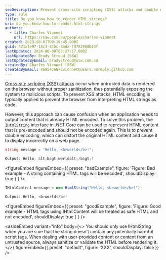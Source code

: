```yaml
---
seoDescription: Prevent cross-site scripting (XSS) attacks and double encoding issues by using .NET Core's `IHtmlString` interface to safely render HTML strings.
type: rule
title: Do you know how to render HTML strings?
uri: do-you-know-how-to-render-html-strings
authors:
  - title: Charles Vionnet
    url: https://ssw.com.au/people/charles-vionnet
created: 2023-08-01T00:19:45.000Z
guid: 521afe97-18c3-43bc-8ada-f3782960b10f
lastUpdated: 2024-06-08T03:27:17.000Z
lastUpdatedBy: Brady Stroud [SSW]
lastUpdatedByEmail: bradystroud@ssw.com.au
createdBy: Charles Vionnet [SSW]
createdByEmail: 46954368+cvionnet@users.noreply.github.com
---
```


[Cross-site scripting (XSS) attacks](https://en.wikipedia.org/wiki/Cross-site_scripting) occur when untrusted data is rendered on the browser without proper sanitization, thus potentially exposing the system to malicious scripts. To prevent XSS attacks, HTML encoding is typically applied to prevent the browser from interpreting HTML strings as code.

However, this approach can cause confusion when an application needs to output content that is already HTML encoded.
To solve this problem, the [`IHtmlString`](https://learn.microsoft.com/en-us/dotnet/api/system.web.ihtmlstring) interface in .NET Core can be used to represent HTML content that is pre-encoded and should not be encoded again.
This is to prevent double encoding, which can distort the original HTML content and cause it to display incorrectly on a web page.

```cs
string message = "Hello, <b>world</b>!";

Output: Hello, &lt;b&gt;world&lt;/b&gt;!
```

<figureEmbed figureEmbed={{
  preset: "badExample",
  figure: 'Figure: Bad example - A string containing HTML tags will be encoded',
  shouldDisplay: true
} } />


```cs
IHtmlContent message = new HtmlString("Hello, <b>world</b>!");

Output: Hello, <b>world</b>!
```

<figureEmbed figureEmbed={{
  preset: "goodExample",
  figure: 'Figure: Good example - HTML tags using IHtmlContent will be treated as safe HTML and not encoded',
  shouldDisplay: true
} } />


<asideEmbed
  variant="info"
  body={<>
    You should only use IHtmlString when you are sure that the string doesn't contain any potentially harmful script tags. When dealing with user-provided content or content from an untrusted source, always sanitize or validate the HTML before rendering it.
  </>}
  figureEmbed={{
    preset: "default",
    figure: 'XXX',
    shouldDisplay: false
  }}
/>

